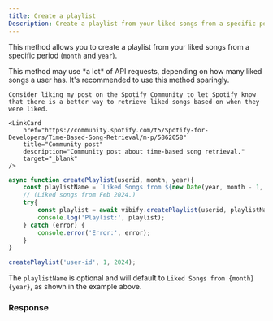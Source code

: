 ```yaml
---
title: Create a playlist
Description: Create a playlist from your liked songs from a specific period (month and year).
---
```


This method allows you to create a playlist from your liked songs from a specific period (`month` and `year`).

<Aside type="note" header="Note">
    This method may use *a lot* of API requests, depending on how many liked songs a user has. It's recommended to use this method sparingly.

    Consider liking my post on the Spotify Community to let Spotify know that there is a better way to retrieve liked songs based on when they were liked.

    <LinkCard
        href="https://community.spotify.com/t5/Spotify-for-Developers/Time-Based-Song-Retrieval/m-p/5862058"
        title="Community post"
        description="Community post about time-based song retrieval."
        target="_blank"
    />
</Aside>

```js
async function createPlaylist(userid, month, year){
    const playlistName = `Liked Songs from ${new Date(year, month - 1, 1).toLocaleString('en-US', { month: 'short' })} ${year}.`;
    // (Liked songs from Feb 2024.)
    try{
        const playlist = await vibify.createPlaylist(userid, playlistName, month, year);
        console.log('Playlist:', playlist);
    } catch (error) {
        console.error('Error:', error);
    }
}

createPlaylist('user-id', 1, 2024);
```
The `playlistName` is optional and will default to `Liked Songs from {month} {year}`, as shown in the example above.

### Response

<div data-pagefind-ignore>
    <Response data-pagefind-ignore />
</div>

